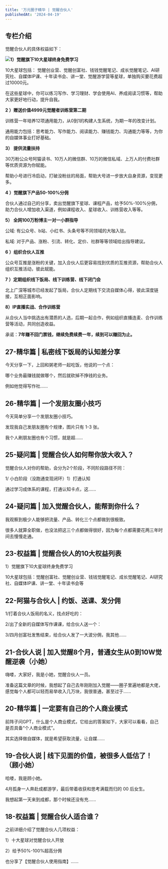 ```yaml
---
title: '万元圈子精华 | 觉醒合伙人'
publishedAt: '2024-04-19'
---
```


## 专栏介绍

觉醒合伙人的具体权益如下：

![](https://static.xiaobot.net/file/2024-05-19/72922/83725ea9946993fe5ef187a0222905cd.png)**1）觉醒旗下10大星球终身免费学习**

10大星球包括： 觉醒创业营、觉醒创富社、钱钱觉醒笔记、成长觉醒笔记、AI研究社、自媒体IP课、十年读书会、讲一堂、觉醒游学营等星球，单独购买要花费超过10000元。

在这些星球中，你可以练习写作、学习理财、学会使用AI、养成阅读习惯等，帮助大家更好地行动，提升自我。

**2 ）赠送价值4999元觉醒者训练营第二期**

训练营一年培养12项通用能力，从0到1的构建人生系统，为期一年的改变计划。

通用能力包括：思考能力、写作能力、阅读能力、赚钱能力、沟通能力等等，为你的自媒体事业打好基础。

**3） 提供流量扶持**

30万粉公众号阿猫读书、10万人的微信群、10万的微信私域、上万人的付费社群等优质资源为你赋能。

帮助小号进行冷启动，打破没粉丝的局面，帮助大号进一步放大自身资源，变现更多。

**4 ）觉醒旗下产品50-100%分佣**

合伙人通过自己的分享，卖出觉醒旗下星球、课程产品，给予50%-100%分佣，助力合伙人增加收入渠道，例如课程收入、星球收入、训练营收入等等。

**5） 全网100万粉博主一对一小群指导**

公域: 有公众号、b站、小红书、头条号等不同领域的大咖入驻。

私域: 对于产品、涨粉、引流、转化、定价、社群等等领域给出指导建议。

**6 ）组织合伙人互推**

公众号互推是涨粉的关键，加入合伙人后更容易找到优质的互推资源，帮助合伙人组织互推活动，彼此赋能。

**7 ）定期组织线下饭局、线下训练营、线下闭门会**

北上广深等城市已经发起了饭局，合伙人定期线下交流自媒体心得，彼此深度链接，互相正面影响。

**8）IP直播实战、合作训练营**

从合伙人当中挑选出有潜质的人选，后期一起合作，例如组织直播连麦、合作训练营等活动，共同创造收益。

承诺：**7年赚不回门票钱，继续免费续费一年，续到可以赚回为止。**


## 27-精华篇 | 私密线下饭局的认知差分享
今天分享一下，上回和粥老师一起吃饭，他说的一个点：

哪个业务最赚钱就做哪个，然后就砍掉不挣钱的业务。

例如他觉得写作社......

## 26-精华篇 | 一个发朋友圈小技巧
今天简单分享一个发朋友圈小技巧。

发现我自己发朋友圈有个规律，图片只有 1-3 张。

我个人刷朋友圈也有个习惯，就是超......

## 25-疑问篇 | 觉醒合伙人如何帮你放大收入？
觉醒合伙人对你的帮助，会分为2个阶段，不同阶段路径不同：

1/ 小白阶段（没跑通变现闭环）1）打通认知

通过学习成体系的课程，打通认知卡点，这......

## 24-疑问篇 | 加入觉醒合伙人，能帮到你什么？
我观察到极少人能够把流量、产品、转化三个点都做到很极致。

很多人就算全职做，也没法把这三个点都做得很好，因为每个点都需要花两三年时间去慢慢走通。

## 23-权益篇 | 觉醒合伙人的10大权益列表
1）觉醒旗下10大星球终身免费学习

10大星球包括：觉醒创富社、觉醒创业营、钱钱觉醒笔记、成长觉醒笔记、AI研究社、自媒体IP课、讲一堂、十年读书会等

## 22-阿猫与合伙人 | 约饭、送课、发分佣
1/打着合伙人饭局的名义，找点好吃的：

2/出了全新的自媒体写作课课，给合伙人送一个：

3/四月创富社发售结束，给合伙人发了一大波分佣，我其他......

## 21-合伙人说 | 加入觉醒8个月，普通女生从0到10W觉醒逆袭（小她）
嗨喽，大家好，我是小她，觉醒合伙人一员。

准备这篇文章的时候，我想起了自己去年刚刚加入觉醒——圈子里遍地都是大佬，感觉每个人都可以轻而易举收入几万块，我很普通，甚至过于......

## 20-精华篇 | 一定要有自己的个人商业模式
前阵子问GPT，什么是个人商业模式，它给出的答案如下，大家可以看看，自己是否具备“个人商业模式”。

其实选择做自媒体，就是希望获取流量，让自媒......

## 19-合伙人说 | 线下见面的价值，被很多人低估了！（顾小她）
哈喽，我是顾小她。

4月孤身一人奔赴成都游学，最后带着收获和思考满载而归的 00 后女生。

我想起第一天来到成都，那个时候还没有充......

## 18-权益篇 | 觉醒合伙人适合谁？
之前详细介绍了觉醒合伙人几项权益：

1）十大星球对觉醒合伙人开放

2）给予50%-100%超高分佣

也分享了【觉醒合伙人使用指南】......